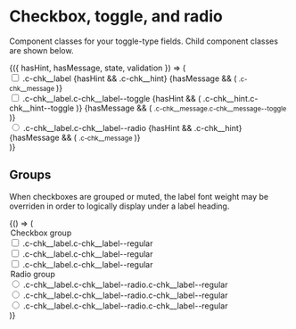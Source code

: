 
<Meta title="Components/Forms/Toggle" />

# Checkbox, toggle, and radio

Component classes for your toggle-type fields. Child component classes are
shown below.

<Canvas>
  <Story
    name="Types"
    argTypes={{
      hasHint: {
        name: 'hint',
        control: { type: 'boolean' }
      },
      hasMessage: {
        name: 'message',
        control: { type: 'boolean' }
      },
      state: {
        control: {
          type: 'inline-check',
          options: ['is-checked', 'is-hovered', 'is-focused', 'is-active', 'is-disabled']
        }
      },
      validation: {
        control: {
          type: 'inline-radio',
          options: [undefined, 'success', 'warning', 'error']
        }
      }
    }}
    args={{ hasHint: true, hasMessage: true }}
  >
    {({ hasHint, hasMessage, state, validation }) => (
      <div class="container">
        <div class="row">
          <div class="col u-mt">
            <div class="c-chk">
              <input class="c-chk__input" id="checkbox" type="checkbox" />
              <label class={`c-chk__label ${state && state.join(' ')}`} for="checkbox">
                .c-chk__label
              </label>
              {hasHint && <span class="c-chk__hint">.c-chk__hint</span>}
              {hasMessage && (
                <small class={`c-chk__message c-chk__message--${validation}`}>
                  .c-chk__message
                </small>
              )}
            </div>
          </div>
          <div class="col u-mt">
            <div class="c-chk">
              <input class="c-chk__input" id="toggle" type="checkbox" />
              <label
                class={`c-chk__label c-chk__label--toggle ${state && state.join(' ')}`}
                for="toggle"
              >
                .c-chk__label.c-chk__label--toggle
              </label>
              {hasHint && (
                <span class="c-chk__hint c-chk__hint--toggle">
                  .c-chk__hint.c-chk__hint--toggle
                </span>
              )}
              {hasMessage && (
                <small
                  class={`c-chk__message c-chk__message--toggle c-chk__message--${validation}`}
                >
                  .c-chk__message.c-chk__message--toggle
                </small>
              )}
            </div>
          </div>
          <div class="col u-mt">
            <div class="c-chk">
              <input class="c-chk__input" id="radio" type="radio" />
              <label
                class={`c-chk__label c-chk__label--radio ${state && state.join(' ')}`}
                for="radio"
              >
                .c-chk__label.c-chk__label--radio
              </label>
              {hasHint && <span class="c-chk__hint">.c-chk__hint</span>}
              {hasMessage && (
                <small class={`c-chk__message c-chk__message--${validation}`}>
                  .c-chk__message
                </small>
              )}
            </div>
          </div>
        </div>
      </div>
    )}
  </Story>
</Canvas>

## Groups

When checkboxes are grouped or muted, the label font weight may be overriden
in order to logically display under a label heading.

<Canvas>
  <Story name="Groups">
    {() => (
      <div class="container">
        <div class="row">
          <div class="col u-mt">
            <legend class="c-txt__label">Checkbox group</legend>
            <div class="c-chk u-mb-xs">
              <input class="c-chk__input" id="chk-01" type="checkbox" />
              <label class="c-chk__label c-chk__label--regular" for="chk-01">
                .c-chk__label.c-chk__label--regular
              </label>
            </div>
            <div class="c-chk u-mb-xs">
              <input class="c-chk__input" id="chk-02" type="checkbox" />
              <label class="c-chk__label c-chk__label--regular" for="chk-02">
                .c-chk__label.c-chk__label--regular
              </label>
            </div>
            <div class="c-chk">
              <input class="c-chk__input" id="chk-03" type="checkbox" />
              <label class="c-chk__label c-chk__label--regular" for="chk-03">
                .c-chk__label.c-chk__label--regular
              </label>
            </div>
          </div>
          <div class="col u-mt">
            <legend class="c-txt__label">Radio group</legend>
            <div class="c-chk u-mb-xs">
              <input class="c-chk__input" id="rdo-01" name="rdo-0" type="radio" />
              <label class="c-chk__label c-chk__label--radio c-chk__label--regular" for="rdo-01">
                .c-chk__label.c-chk__label--radio.c-chk__label--regular
              </label>
            </div>
            <div class="c-chk u-mb-xs">
              <input class="c-chk__input" id="rdo-02" name="rdo-0" type="radio" />
              <label class="c-chk__label c-chk__label--radio c-chk__label--regular" for="rdo-02">
                .c-chk__label.c-chk__label--radio.c-chk__label--regular
              </label>
            </div>
            <div class="c-chk">
              <input class="c-chk__input" id="rdo-03" name="rdo-0" type="radio" />
              <label class="c-chk__label c-chk__label--radio c-chk__label--regular" for="rdo-03">
                .c-chk__label.c-chk__label--radio.c-chk__label--regular
              </label>
            </div>
          </div>
        </div>
      </div>
    )}
  </Story>
</Canvas>
